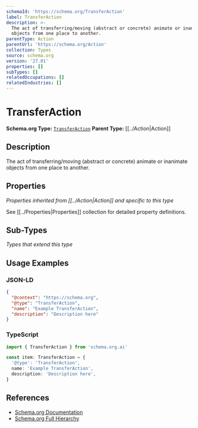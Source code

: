 ```yaml
---
schemaId: 'https://schema.org/TransferAction'
label: TransferAction
description: >-
  The act of transferring/moving (abstract or concrete) animate or inanimate
  objects from one place to another.
parentType: Action
parentUrl: 'https://schema.org/Action'
collection: Types
source: schema.org
version: '27.01'
properties: []
subTypes: []
relatedOccupations: []
relatedIndustries: []
---
```

# TransferAction

**Schema.org Type:** [`TransferAction`](https://schema.org/TransferAction)
**Parent Type:** [[../Action|Action]]

## Description

The act of transferring/moving (abstract or concrete) animate or inanimate objects from one place to another.

## Properties

*Properties inherited from [[../Action|Action]] and specific to this type*

See [[../Properties|Properties]] collection for detailed property definitions.

## Sub-Types

*Types that extend this type*

## Usage Examples

### JSON-LD

```json
{
  "@context": "https://schema.org",
  "@type": "TransferAction",
  "name": "Example TransferAction",
  "description": "Description here"
}
```

### TypeScript

```typescript
import { TransferAction } from 'schema.org.ai'

const item: TransferAction = {
  '@type': 'TransferAction',
  name: 'Example TransferAction',
  description: 'Description here',
}
```

## References

- [Schema.org Documentation](https://schema.org/TransferAction)
- [Schema.org Full Hierarchy](https://schema.org/docs/full.html)
